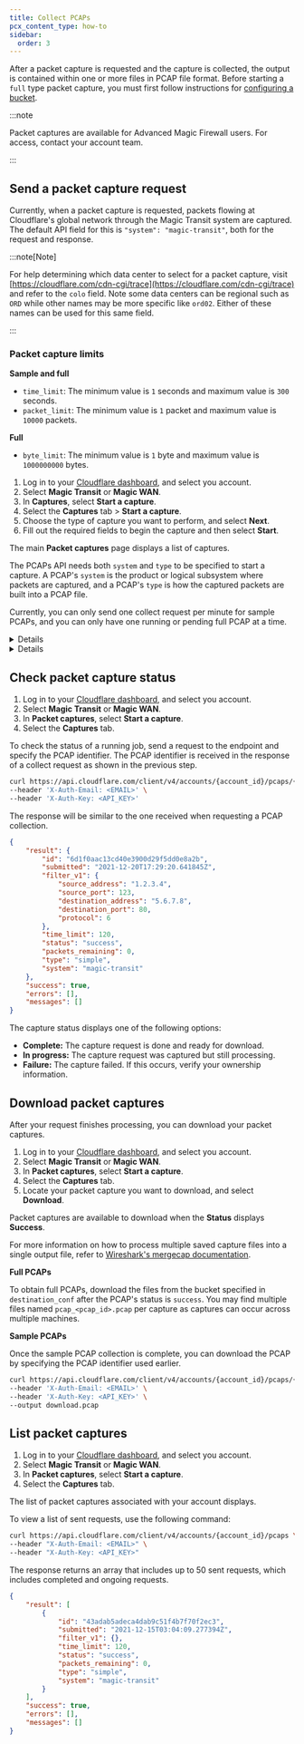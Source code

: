 ```yaml
---
title: Collect PCAPs
pcx_content_type: how-to
sidebar:
  order: 3
---
```



After a <GlossaryTooltip term="data packet">packet</GlossaryTooltip> capture is requested and the capture is collected, the output is contained within one or more files in PCAP file format. Before starting a `full` type packet capture, you must first follow instructions for [configuring a bucket](/magic-firewall/packet-captures/pcaps-bucket-setup/).

:::note

Packet captures are available for Advanced Magic Firewall users. For access, contact your account team.

:::

## Send a packet capture request

Currently, when a packet capture is requested, packets flowing at Cloudflare's global network through the Magic Transit system are captured. The default API field for this is `"system": "magic-transit"`, both for the request and response.

:::note[Note]

For help determining which data center to select for a packet capture, visit [https://cloudflare.com/cdn-cgi/trace](https://cloudflare.com/cdn-cgi/trace) and refer to the `colo` field. Note some data centers can be regional such as `ORD` while other names may be more specific like `ord02`. Either of these names can be used for this same field.

:::

### Packet capture limits

**Sample and full**

- `time_limit`: The minimum value is `1` seconds and maximum value is `300` seconds.
- `packet_limit`: The minimum value is `1` packet and maximum value is `10000` packets.

**Full**

- `byte_limit`: The minimum value is `1` byte and maximum value is `1000000000` bytes.

<Tabs syncKey="dashPlusAPI"> <TabItem label="Dashboard">

1. Log in to your [Cloudflare dashboard](https://dash.cloudflare.com/login), and select you account.
2. Select **Magic Transit** or **Magic WAN**.
3. In **Captures**, select **Start a capture**.
4. Select the **Captures** tab > **Start a capture**.
5. Choose the type of capture you want to perform, and select **Next**.
6. Fill out the required fields to begin the capture and then select **Start**.

The main **Packet captures** page displays a list of captures.

</TabItem> <TabItem label="API">

The PCAPs API needs both `system` and `type` to be specified to start a capture. A PCAP's `system` is the product or logical subsystem where packets are captured, and a PCAP's `type` is how the captured packets are built into a PCAP file.

Currently, you can only send one collect request per minute for sample PCAPs, and you can only have one running or pending full PCAP at a time.

<Details header="Full PCAP">

For full PCAP requests, refer to the required parameters listed at [Create full PCAP requests](/api/resources/magic_transit/subresources/pcaps/methods/create/). Note that full packet captures require two more parameters than sample packets.

The full PCAP request endpoint also contains optional fields you can use to limit the amount of packets captured. Both full and sample packet requests contain an optional `filter_v1` parameter you can use to filter packets by IPv4 Source address, for example. For a full list of the filter options, refer to the parameter lists above.

Leave `filter_v1` empty to collect all packets without any filtering.

```bash title="Full PCAP example request"
curl https://api.cloudflare.com/client/v4/accounts/{account_id}/pcaps \
--header "X-Auth-Email: <EMAIL>" \
--header "X-Auth-Key: <API_KEY>" \
--header "Content-Type: application/json" \
--data '{
  "filter_v1": {},
  "time_limit": 300,
  "packet_limit": 10000,
  "byte_limit": 100000000,
  "type": "full",
  "colo": "ORD",
  "system": "magic-transit",
  "destination_conf": "${BUCKET}"
}'
```

While the collection is in progress, the response returns the `status` field as `pending`. You must wait for the PCAP collection to complete before downloading the file. When the PCAP is ready to download, the status changes to `success`.

```json title="Full PCAP example response"
{
	"result": {
		"id": "7d7c88382f0b4d5daa9587aa45a1a877",
		"submitted": "2022-06-02T18:38:22.269047Z",
		"filter_v1": {},
		"time_limit": 300,
		"status": "pending",
		"type": "full",
		"system": "magic-transit",
		"packet_limit": 10000,
		"byte_limit": 100000000,
		"colo": "ORD",
		"destination_conf": "gs://<bucket-name>" // Ensure you use a bucket that you created and registered in the Cloudflare dashboard
	},
	"success": true,
	"errors": [],
	"messages": []
}
```

</Details>

<Details header="Sample PCAP">

To create a sample PCAP request, send a JSON body with the required parameter listed at [Create sample PCAP request](/api/resources/magic_transit/subresources/pcaps/methods/create/).

Leave `filter_v1` to collect all packets without any filtering.

```bash title="Sample PCAP example request"
curl https://api.cloudflare.com/client/v4/accounts/{account_id}/pcaps \
--header "X-Auth-Email: <EMAIL>" \
--header "X-Auth-Key: <API_KEY>" \
--header "Content-Type: application/json" \
--data '{
  "filter_v1": {
    "source_address": "1.2.3.4",
    "source_port": 123,
    "destination_address": "5.6.7.8",
    "destination_port": 80,
    "protocol": 6
  },
  "time_limit": 300,
  "packet_limit": 10000,
  "type": "simple",
  "system": "magic-transit"
}'
```

The response is a JSON body that contains the details of the job running to build the packet capture. The response contains a unique identifier for the packet capture request along with the details sent in the request.

```json title="Sample PCAP example response"
{
	"result": {
		"id": "6d1f0aac13cd40e3900d29f5dd0e8a2b",
		"submitted": "2021-12-20T17:29:20.641845Z",
		"filter_v1": {
			"source_address": "1.2.3.4",
			"source_port": 123,
			"destination_address": "5.6.7.8",
			"destination_port": 80,
			"protocol": 6
		},
		"time_limit": 60,
		"status": "pending",
		"packets_remaining": 0,
		"type": "simple",
		"system": "magic-transit"
	},
	"success": true,
	"errors": [],
	"messages": []
}
```

</Details>

</TabItem> </Tabs>

## Check packet capture status

<Tabs syncKey="dashPlusAPI"> <TabItem label="Dashboard">

1. Log in to your [Cloudflare dashboard](https://dash.cloudflare.com/login), and select you account.
2. Select **Magic Transit** or **Magic WAN**.
3. In **Packet captures**, select **Start a capture**.
4. Select the **Captures** tab.

</TabItem> <TabItem label="API">

To check the status of a running job, send a request to the endpoint and specify the PCAP identifier. The PCAP identifier is received in the response of a collect request as shown in the previous step.

```bash
curl https://api.cloudflare.com/client/v4/accounts/{account_id}/pcaps/{pcap_id} \
--header 'X-Auth-Email: <EMAIL>' \
--header 'X-Auth-Key: <API_KEY>'
```

The response will be similar to the one received when requesting a PCAP collection.

```json title="Sample PCAP example result"
{
	"result": {
		"id": "6d1f0aac13cd40e3900d29f5dd0e8a2b",
		"submitted": "2021-12-20T17:29:20.641845Z",
		"filter_v1": {
			"source_address": "1.2.3.4",
			"source_port": 123,
			"destination_address": "5.6.7.8",
			"destination_port": 80,
			"protocol": 6
		},
		"time_limit": 120,
		"status": "success",
		"packets_remaining": 0,
		"type": "simple",
		"system": "magic-transit"
	},
	"success": true,
	"errors": [],
	"messages": []
}
```

</TabItem> </Tabs>

The capture status displays one of the following options:

- **Complete:** The capture request is done and ready for download.
- **In progress:** The capture request was captured but still processing.
- **Failure:** The capture failed. If this occurs, verify your ownership information.

## Download packet captures

After your request finishes processing, you can download your packet captures.

<Tabs syncKey="dashPlusAPI"> <TabItem label="Dashboard">

1. Log in to your [Cloudflare dashboard](https://dash.cloudflare.com/login), and select you account.
2. Select **Magic Transit** or **Magic WAN**.
3. In **Packet captures**, select **Start a capture**.
4. Select the **Captures** tab.
5. Locate your packet capture you want to download, and select **Download**.

Packet captures are available to download when the **Status** displays **Success**.

</TabItem> <TabItem label="API">

For more information on how to process multiple saved capture files into a single output file, refer to [Wireshark's mergecap documentation](https://www.wireshark.org/docs/man-pages/mergecap.html).

**Full PCAPs**

To obtain full PCAPs, download the files from the bucket specified in `destination_conf` after the PCAP's status is `success`. You may find multiple files named `pcap_<pcap_id>.pcap` per capture as captures can occur across multiple machines.

**Sample PCAPs**

Once the sample PCAP collection is complete, you can download the PCAP by specifying the PCAP identifier used earlier.

```bash
curl https://api.cloudflare.com/client/v4/accounts/{account_id}/pcaps/{pcap_id}/download \
--header 'X-Auth-Email: <EMAIL>' \
--header 'X-Auth-Key: <API_KEY>' \
--output download.pcap
```

</TabItem> </Tabs>

## List packet captures

<Tabs syncKey="dashPlusAPI"> <TabItem label="Dashboard">

1. Log in to your [Cloudflare dashboard](https://dash.cloudflare.com/login), and select you account.
2. Select **Magic Transit** or **Magic WAN**.
3. In **Packet captures**, select **Start a capture**.
4. Select the **Captures** tab.

The list of packet captures associated with your account displays.

</TabItem> <TabItem label="API">

To view a list of sent requests, use the following command:

```bash title="List request example"
curl https://api.cloudflare.com/client/v4/accounts/{account_id}/pcaps \
--header "X-Auth-Email: <EMAIL>" \
--header "X-Auth-Key: <API_KEY>"
```

The response returns an array that includes up to 50 sent requests, which includes completed and ongoing requests.

```json title="List response example"
{
	"result": [
		{
			"id": "43adab5adeca4dab9c51f4b7f70f2ec3",
			"submitted": "2021-12-15T03:04:09.277394Z",
			"filter_v1": {},
			"time_limit": 120,
			"status": "success",
			"packets_remaining": 0,
			"type": "simple",
			"system": "magic-transit"
		}
	],
	"success": true,
	"errors": [],
	"messages": []
}
```

</TabItem> </Tabs>
